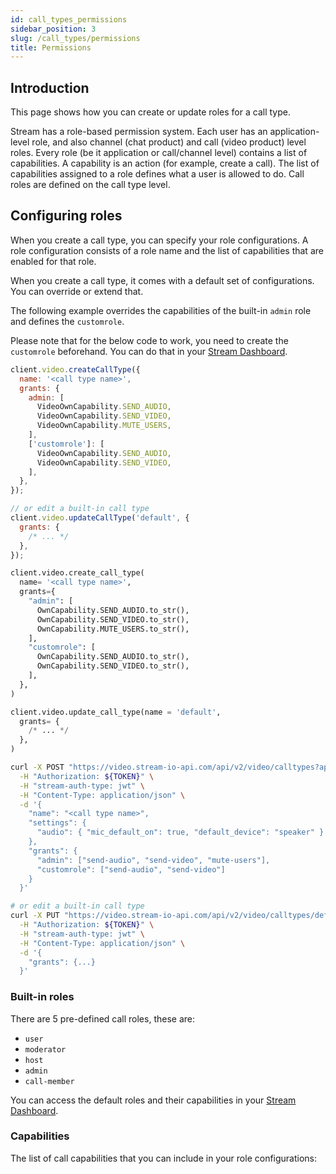 ```yaml
---
id: call_types_permissions
sidebar_position: 3
slug: /call_types/permissions
title: Permissions
---
```




## Introduction

This page shows how you can create or update roles for a call type.

Stream has a role-based permission system. Each user has an application-level role, and also channel (chat product) and call (video product) level roles. Every role (be it application or call/channel level) contains a list of capabilities. A capability is an action (for example, create a call). The list of capabilities assigned to a role defines what a user is allowed to do. Call roles are defined on the call type level.

## Configuring roles

When you create a call type, you can specify your role configurations. A role configuration consists of a role name and the list of capabilities that are enabled for that role.

When you create a call type, it comes with a default set of configurations. You can override or extend that.

The following example overrides the capabilities of the built-in `admin` role and defines the `customrole`.

Please note that for the below code to work, you need to create the `customrole` beforehand. You can do that in your [Stream Dashboard](https://dashboard.getstream.io/).

<Tabs groupId="examples">
<TabItem value="js" label="JavaScript">

```js
client.video.createCallType({
  name: '<call type name>',
  grants: {
    admin: [
      VideoOwnCapability.SEND_AUDIO,
      VideoOwnCapability.SEND_VIDEO,
      VideoOwnCapability.MUTE_USERS,
    ],
    ['customrole']: [
      VideoOwnCapability.SEND_AUDIO,
      VideoOwnCapability.SEND_VIDEO,
    ],
  },
});

// or edit a built-in call type
client.video.updateCallType('default', {
  grants: {
    /* ... */
  },
});
```

</TabItem>

<TabItem value="py" label="Python">

```py
client.video.create_call_type(
  name= '<call type name>',
  grants={
    "admin": [
      OwnCapability.SEND_AUDIO.to_str(),
      OwnCapability.SEND_VIDEO.to_str(),
      OwnCapability.MUTE_USERS.to_str(),
    ],
    "customrole": [
      OwnCapability.SEND_AUDIO.to_str(),
      OwnCapability.SEND_VIDEO.to_str(),
    ],
  },
)

client.video.update_call_type(name = 'default',
  grants= {
    /* ... */
  },
)
```

</TabItem>

<TabItem value="curl" label="cURL">

```bash
curl -X POST "https://video.stream-io-api.com/api/v2/video/calltypes?api_key=${API_KEY}" \
  -H "Authorization: ${TOKEN}" \
  -H "stream-auth-type: jwt" \
  -H "Content-Type: application/json" \
  -d '{
    "name": "<call type name>",
    "settings": {
      "audio": { "mic_default_on": true, "default_device": "speaker" }
    },
    "grants": {
      "admin": ["send-audio", "send-video", "mute-users"],
      "customrole": ["send-audio", "send-video"]
    }
  }'

# or edit a built-in call type
curl -X PUT "https://video.stream-io-api.com/api/v2/video/calltypes/default?api_key=${API_KEY}" \
  -H "Authorization: ${TOKEN}" \
  -H "stream-auth-type: jwt" \
  -H "Content-Type: application/json" \
  -d '{
    "grants": {...}
  }'
```

</TabItem>

</Tabs>

### Built-in roles

There are 5 pre-defined call roles, these are:

- `user`
- `moderator`
- `host`
- `admin`
- `call-member`

You can access the default roles and their capabilities in your [Stream Dashboard](https://dashboard.getstream.io/).

### Capabilities

The list of call capabilities that you can include in your role configurations:

<CallCapabilities />
